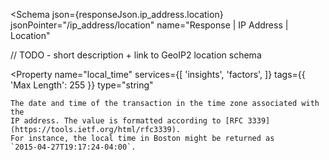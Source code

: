 
<Schema
  json={responseJson.ip_address.location}
  jsonPointer="/ip_address/location"
  name="Response | IP Address | Location"
>
  // TODO - short description + link to GeoIP2 location schema

  <Property
    name="local_time"
    services={[
      'insights',
      'factors',
    ]}
    tags={{
      'Max Length': 255
    }}
    type="string"
  >
    The date and time of the transaction in the time zone associated with the
    IP address. The value is formatted according to [RFC 3339](https://tools.ietf.org/html/rfc3339).
    For instance, the local time in Boston might be returned as
    `2015-04-27T19:17:24-04:00`.
  </Property>
</Schema>
